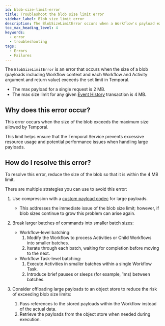 ```yaml
---
id: blob-size-limit-error
title: Troubleshoot the blob size limit error
sidebar_label: Blob size limit error
description: The BlobSizeLimitError occurs when a Workflow's payload exceeds the 2 MB request limit or the 4 MB Event History transaction limit set by Temporal. Reduce blob size via compression or batching.
toc_max_heading_level: 4
keywords:
  - error
  - troubleshooting
tags:
  - Errors
  - Failures
---
```


The `BlobSizeLimitError` is an error that occurs when the size of a blob (payloads including Workflow context and each Workflow and Activity argument and return value) exceeds the set limit in Temporal.

- The max payload for a single request is 2 MB.
- The max size limit for any given [Event History](/workflow-execution#event-history) transaction is 4 MB.

## Why does this error occur?

This error occurs when the size of the blob exceeds the maximum size allowed by Temporal.

This limit helps ensure that the Temporal Service prevents excessive resource usage and potential performance issues when handling large payloads.

## How do I resolve this error?

To resolve this error, reduce the size of the blob so that it is within the 4 MB limit.

There are multiple strategies you can use to avoid this error:

1. Use compression with a [custom payload codec](/payload-codec) for large payloads.

   - This addresses the immediate issue of the blob size limit; however, if blob sizes continue to grow this problem can arise again.

2. Break larger batches of commands into smaller batch sizes:

   - Workflow-level batching:
     1. Modify the Workflow to process Activities or Child Workflows into smaller batches.
     2. Iterate through each batch, waiting for completion before moving to the next.
   - Workflow Task-level batching:
     1. Execute Activities in smaller batches within a single Workflow Task.
     2. Introduce brief pauses or sleeps (for example, 1ms) between batches.

3. Consider offloading large payloads to an object store to reduce the risk of exceeding blob size limits:
   1. Pass references to the stored payloads within the Workflow instead of the actual data.
   2. Retrieve the payloads from the object store when needed during execution.
